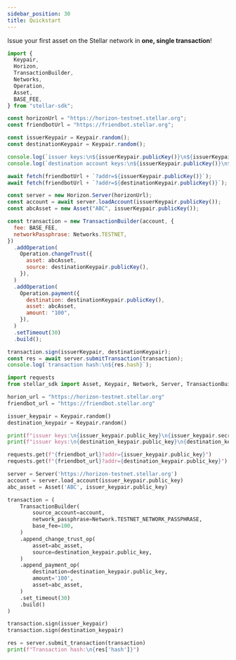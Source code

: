 ```yaml
---
sidebar_position: 30
title: Quickstart
---
```



Issue your first asset on the Stellar network in **one, single transaction**!

<CodeExample>

```js
import {
  Keypair,
  Horizon,
  TransactionBuilder,
  Networks,
  Operation,
  Asset,
  BASE_FEE,
} from "stellar-sdk";

const horizonUrl = "https://horizon-testnet.stellar.org";
const friendbotUrl = "https://friendbot.stellar.org";

const issuerKeypair = Keypair.random();
const destinationKeypair = Keypair.random();

console.log(`issuer keys:\n${issuerKeypair.publicKey()}\n${issuerKeypair.secret()}\n`);
console.log(`destination account keys:\n${issuerKeypair.publicKey()}\n${issuerKeypair.secret()}\n`);

await fetch(friendbotUrl + `?addr=${issuerKeypair.publicKey()}`);
await fetch(friendbotUrl + `?addr=${destinationKeypair.publicKey()}`);

const server = new Horizon.Server(horizonUrl);
const account = await server.loadAccount(issuerKeypair.publicKey());
const abcAsset = new Asset("ABC", issuerKeypair.publicKey());

const transaction = new TransactionBuilder(account, {
  fee: BASE_FEE,
  networkPassphrase: Networks.TESTNET,
})
  .addOperation(
    Operation.changeTrust({
      asset: abcAsset,
      source: destinationKeypair.publicKey(),
    }),
  )
  .addOperation(
    Operation.payment({
      destination: destinationKeypair.publicKey(),
      asset: abcAsset,
      amount: "100",
    }),
  )
  .setTimeout(30)
  .build();

transaction.sign(issuerKeypair, destinationKeypair);
const res = await server.submitTransaction(transaction);
console.log(`transaction hash:\n${res.hash}`);
```

```python
import requests
from stellar_sdk import Asset, Keypair, Network, Server, TransactionBuilder

horion_url = "https://horizon-testnet.stellar.org"
friendbot_url = "https://friendbot.stellar.org"

issuer_keypair = Keypair.random()
destination_keypair = Keypair.random()

print(f"issuer keys:\n{issuer_keypair.public_key}\n{issuer_keypair.secret}\n")
print(f"issuer keys:\n{destination_keypair.public_key}\n{destination_keypair.secret}\n")

requests.get(f"{friendbot_url}?addr={issuer_keypair.public_key}")
requests.get(f"{friendbot_url}?addr={destination_keypair.public_key}")

server = Server('https://horizon-testnet.stellar.org')
account = server.load_account(issuer_keypair.public_key)
abc_asset = Asset('ABC', issuer_keypair.public_key)

transaction = (
    TransactionBuilder(
        source_account=account,
        network_passphrase=Network.TESTNET_NETWORK_PASSPHRASE,
        base_fee=100,
    )
    .append_change_trust_op(
        asset=abc_asset,
        source=destination_keypair.public_key,
    )
    .append_payment_op(
        destination=destination_keypair.public_key,
        amount='100',
        asset=abc_asset,
    )
    .set_timeout(30)
    .build()
)

transaction.sign(issuer_keypair)
transaction.sign(destination_keypair)

res = server.submit_transaction(transaction)
print(f"Transaction hash:\n{res['hash']}")
```

</CodeExample>
